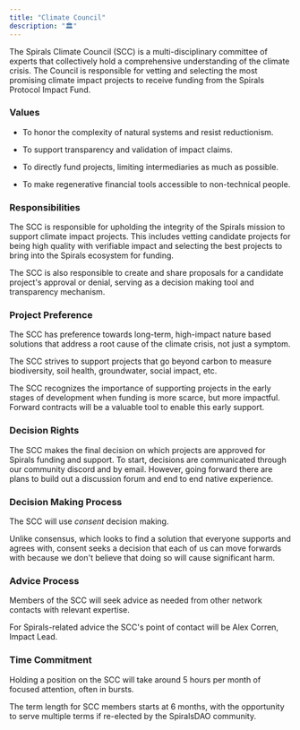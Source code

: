 ```yaml
---
title: "Climate Council"
description: "🏛"
---
```


The Spirals Climate Council (SCC) is a multi-disciplinary committee of experts that collectively hold a comprehensive understanding of the climate crisis. The Council is responsible for vetting and selecting the most promising climate impact projects to receive funding from the Spirals Protocol Impact Fund.

### Values

* To honor the complexity of natural systems and resist reductionism.

* To support transparency and validation of impact claims.

* To directly fund projects, limiting intermediaries as much as possible.

* To make regenerative financial tools accessible to non-technical people.

### Responsibilities

The SCC is responsible for upholding the integrity of the Spirals mission to support climate impact projects. This includes vetting candidate projects for being high quality with verifiable impact and selecting the best projects to bring into the Spirals ecosystem for funding.

The SCC is also responsible to create and share proposals for a candidate project's approval or denial, serving as a decision making tool and transparency mechanism.

### Project Preference

The SCC has preference towards long-term, high-impact nature based solutions that address a root cause of the climate crisis, not just a symptom.

The SCC strives to support projects that go beyond carbon to measure biodiversity, soil health, groundwater, social impact, etc.

The SCC recognizes the importance of supporting projects in the early stages of development when funding is more scarce, but more impactful. Forward contracts will be a valuable tool to enable this early support.

### Decision Rights

The SCC makes the final decision on which projects are approved for Spirals funding and support. To start, decisions are communicated through our community discord and by email. However, going forward there are plans to build out a discussion forum and end to end native experience.

### Decision Making Process

The SCC will use _consent_ decision making.

Unlike consensus, which looks to find a solution that everyone supports and agrees with, consent seeks a decision that each of us can move forwards with because we don't believe that doing so will cause significant harm.

### Advice Process

Members of the SCC will seek advice as needed from other network contacts with relevant expertise.

For Spirals-related advice the SCC's point of contact will be Alex Corren, Impact Lead.

### Time Commitment

Holding a position on the SCC will take around 5 hours per month of focused attention, often in bursts.

The term length for SCC members starts at 6 months, with the opportunity to serve multiple terms if re-elected by the SpiralsDAO community.